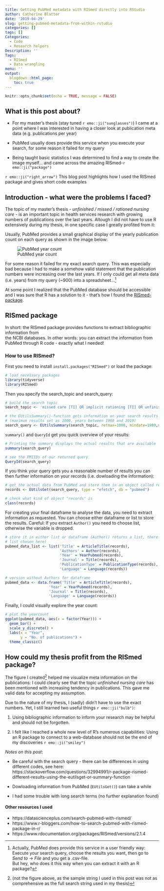 ```yaml
---
title: Getting PubMed metadata with RISmed directly into RStudio 
author: Catherine Blatter
date: '2019-04-29'
slug: getting-pubmed-metadata-from-within-rstudio
categories: []
tags: []
Categories:
  - Code
  - Research helpers
Description: ''
Tags:
  - RISmed
  - Data wrangling
menu: ''
output: 
  blogdown::html_page:
    toc: true
---
```


```r

knitr::opts_chunk$set(echo = TRUE, message = FALSE)

```


## What is this post about?

- For my master's thesis (stay tuned `r emo::ji("sunglasses")`) I came at 
a point where I was interested in having a closer look at publication meta data (e.g. publications per year)  

- PubMed usually does provide this service when you execute your search, for some reason it failed
for my query

- Being taught basic statistics I was determined to find a way to create
the image myself... and came across the amazing RISmed-`r emo::ji("package")`

`r emo::ji("right_arrow")` This blog post highlights how I used the RISmed package
and gives short code examples 


## Introduction - what were the problems I faced?

The topic of my master's thesis - *unfinished / missed / rationed nursing care* - is an 
important topic in health services research with growing numbers of publications over 
the last years. Altough I did not have to use R extensively during my thesis, in one 
specific case I greatly profited from it: 

Usually, PubMed provides a small graphical display of the yearly publication
count on each query as shown in the image below: 

![PubMed year count](/images/pubmed_yearcount.png)

For some reason it failed for my exact search query. This was especially bad 
because I had to make a somehow valid statement that the publication numbers were 
increasing over the last years. 
If I only could get all meta data (i.e. years) from my query (~900) into a spreadsheet...[^1]

[^1]: Actually, PubMed does provide this service in a user friendly way: Execute your 
search query, choose the results you want, then go to *Send to* -> *File* and you 
get a .csv-file.  
But hey, who does it this way when you can extract it with an
R package?

At some point I realized that the PubMed database should be accessible and I was sure 
that R has a solution to it - that's how I found the [RISmed-package](https://cran.r-project.org/web/packages/RISmed/RISmed.pdf).

## RISmed package

In short: the RISmed package provides functions to extract bibliographic information from  
the NCBI databases. In other words: you can extract the information from PubMed through 
R code - exactly what I needed! 

### How to use RISmed?

First you need to install `install.packages("RISmed")` or load the package: 

```r
# load necessary packages
library(tidyverse)
library(RISmed)
```

Then you specify the search_topic and search_query: 

```r
# build the search topic
search_topic <- 'missed care [TI] OR implicit rationing [TI] OR unfinished care [TI]'

# the EUtilsSummary()-function gets information on your search results
# (maximum results set as 1000, years between 1980 and 2019)
search_query <- EUtilsSummary(search_topic, retmax=1000, mindate=1980,maxdate=2019)
```

`summary()` and `QueryId` get you quick overview of your results:  

```r
# Printing the summary displays the actual results that are available
summary(search_query)

# see the PMIIDs of our returned query
QueryId(search_query)

```

If you think your query gets you a reasonable number of results you can then 
further information on your records (i.e. dowloading the information): 

```r
# get the actual data from PubMed and store them in an object called records
records <- EUtilsGet(search_query, type = "efetch", db = "pubmed")

# check what kind of object "records" is
class(records)
```

For creating your final dataframe to analyse the data, you need to extract information 
as requested. You can choose either dataframe or list to store the results. Careful: 
If you extract `Author()` you need to choose list, otherwise the variable is dropped.

```r
# store it in either list or dataframe (Author() returns a list, therefore 
# list chosen here)
pubmed_data_list <- list('Title' = ArticleTitle(records), 
                         'Authors' = Author(records), 
                         'Year' = YearPubmed(records), 
                         'Journal' = Title(records),
                         'PublicationType' = PublicationType(records),
                         'Language' = Language(records))

# version without Authors for dataframe
pubmed_data <- data.frame('Title' = ArticleTitle(records),
                    'Year' = YearPubmed(records), 
                    'Journal' = Title(records),
                    'Language' = Language(records))
```

Finally, I could visually explore the year count: 

```r
# plot the yearcount
ggplot(pubmed_data, aes(x = factor(Year))) +
  geom_bar() +
  scale_y_discrete() +
  labs(x = "Year",
       y = "No. of publications") +
  theme_classic()

```

## How could my thesis profit from the RISmed package? 

The figure I created[^2] helped me visualize meta information on the publications: 
I could clearly see that the topic *unfinished nursing care* has been mentioned 
with increasing tendency in publications. This gave me valid data for accepting my assumption.  

[^2]: (not the figure above, as the sample string I used in this post 
was not as comprehensive as the full search string used in my thesis)

Due to the nature of my thesis, I (sadly) didn't have to use the exact numbers. Yet, I still 
learned two useful things `r emo::ji("bulb")`:  

1) Using bibliographic information to inform your research may be helpful and should 
not be forgotten.  

2) I felt like I reached a whole new level of R's numerous capabilities: Using an 
R package to connect to a web-database should not be the end of my discoveries `r emo::ji("smiley")`


*Notes on this post*:  

- Be careful with the search query - there can be differences in using different codes, see here: 
https://stackoverflow.com/questions/32994991/r-package-rismed-different-results-using-the-eutilsget-or-summary-function

- Dowloading information from PubMed (`EUtilsGet()`) can take a while

- I had some trouble with long search terms (no further explanation found)  



#### Other resources I used

- https://datascienceplus.com/search-pubmed-with-rismed/  
- https://www.r-bloggers.com/how-to-search-pubmed-with-rismed-package-in-r/  
- https://www.rdocumentation.org/packages/RISmed/versions/2.1.4 